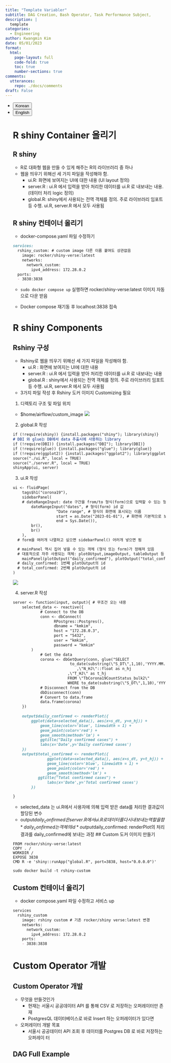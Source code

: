 ```yaml
---
title: "Template Variabler"
subtitle: DAG Creation, Bash Operator, Task Performance Subject, 
description: |
  template
categories:
  - Engineering
author: Kwangmin Kim
date: 05/01/2023
format: 
  html:
    page-layout: full
    code-fold: true
    toc: true
    number-sections: true
comments: 
  utterances: 
    repo: ./docs/comments
draft: False
---
```


<ul class="nav nav-pills" id="language-tab" role="tablist">
  <li class="nav-item" role="presentation">
    <button class="nav-link active" id="Korean-tab" data-bs-toggle="tab" data-bs-target="#Korean" type="button" role="tab" aria-controls="Korean" aria-selected="true">Korean</button>
  </li>
  <li class="nav-item" role="presentation">
    <button class="nav-link" id="English-tab" data-bs-toggle="tab" data-bs-target="#English" type="button" role="tab" aria-controls="knitr" aria-selected="false">English</button>
  </li>

<div class="tab-content" id="language-tabcontent">

<div class="tab-pane fade  show active" id="Korean" role="tabpanel" aria-labelledby="Korean-tab">

# R shiny Container 올리기

## R shiny

* R로 대화형 웹을 만들 수 있게 해주는 R의 라이브러리 중 하나
* 웹을 띄우기 위해선 세 가지 파일을 작성해야 함.
  * ui.R: 화면에 보여지는 UI에 대한 내용 (UI layout 정의)
  * server.R : ui.R 에서 입력을 받아 처리한 데이터를 ui.R 로 내보내는 내용. (데이터 처리 logic 정의)
  * global.R: shiny에서 사용되는 전역 객체를 정의. 주로 라이브러리 임포트 등 수행. ui.R, server.R 에서 모두 사용됨

## R shiny 컨테이너 올리기

* docker-compose.yaml 파일 수정하기

```markdown
services:
  rshiny_custom: # custom image 다른 이름 붙여도 상관없음
    image: rocker/shiny-verse:latest
    networks:
      network_custom:
        ipv4_address: 172.28.0.2
  ports:
  - 3838:3838

```
* `sudo docker compose up` 실행하면 rocker/shiny-verse:latest 이미지 자동으로 다운 받음


* Docker compose 재기동 후 localhost:3838 접속

# R shiny Components

## Rshiny 구성

* Rshiny로 웹을 띄우기 위해선 세 가지 파일을 작성해야 함.
  * ui.R : 화면에 보여지는 UI에 대한 내용
  * server.R : ui.R 에서 입력을 받아 처리한 데이터를 ui.R 로 내보내는 내용
  * global.R : shiny에서 사용되는 전역 객체를 정의. 주로 라이브러리 임포트 등 수행. ui.R, server.R 에서 모두 사용됨
* 3가지 파일 작성 후 Rshiny 도커 이미지 Customizing 필요
1. 디렉토리 구조 및 파일 위치
  * $home/airflow/custom_image
  ![](.././../../../../images/airflow/rshiny_path.PNG)
2. global.R 작성

```markdown
if (!require(shiny)) {install.packages("shiny"); library(shiny)}
# DBI 와 glue는 DB에서 data 추출시에 사용하는 library
if (!require(DBI)) {install.packages("DBI"); library(DBI)} 
if (!require(glue)) {install.packages("glue"); library(glue)}
if (!require(ggplot2)) {install.packages("ggplot2"); library(ggplot2)}
source("./ui.R", local = TRUE)
source("./server.R", local = TRUE)
shinyApp(ui, server)

```

3. ui.R 작성

```markdown
ui <- fluidPage(
	tags$h1("corona19"),
	sidebarPanel(
    # dateRangeInput: date 구간을 from/to 형식(form)으로 입력할 수 있는 형태
		dateRangeInput("dates", # 형식(form) id 값
			       "Date range", # 형식이 화면에 표시되는 이름
			       start = as.Date("2023-01-01"), # 화면에 기본적으로 보여질 날짜
			       end = Sys.Date()),
		br(),
		br()
	),
  # form을 여러개 나열하고 싶으면 sidebarPanel() 어러개 넣으면 됨

  # mainPanel 역시 집어 넣을 수 있는 객체 (형식 또는 form)가 정해져 있음
  # 대표적으로 자주 사용되는 객체: plotOUtput,imageOutput, tableOutput 등
	mainPanel(plotOutput("daily_confirmed"), plotOutput("total_confirmed"))
  # daily_confirmed: 1번째 plotOutput의 id
  # total_confirmed: 2번째 plotOutput의 id
)
```
![](../../../../../images/airflow/rshiny_layout.PNG)

4. server.R  작성

```markdown
server <- function(input, output){ # 무조건 오는 내용
	selected_data <- reactive({
        	# Connect to the DB
        	conn <- dbConnect(
                  RPostgres::Postgres(),
                  dbname = "kmkim",
                  host = "172.28.0.3",
                  port = "5432",
                  user = "kmkim",
                  password = "kmkim"
		)
        	# Get the data
        	corona <- dbGetQuery(conn, glue("SELECT 
						 to_date(substring(\"S_DT\",1,10),'YYYY.MM.DD') as s_dt
					       	,\"N_HJ\"::float as n_hj
						,\"T_HJ\" as t_hj
						FROM \"TbCorona19CountStatus_bulk2\" 
						WHERE to_date(substring(\"S_DT\",1,10),'YYYY.MM.DD') BETWEEN '{format(input$dates[1])}' AND '{format(input$dates[2])}'"))
        	# Disconnect from the DB
        	dbDisconnect(conn)
        	# Convert to data.frame
        	data.frame(corona)
	})
	
	output$daily_confirmed <- renderPlot({
		ggplot(data=selected_data(), aes(x=s_dt, y=n_hj)) + 
			geom_line(color='blue', linewidth = 1) + 
			geom_point(color='red') + 
			geom_smooth(method='lm') +
			ggtitle("Daily confirmed cases") +
			labs(x='Date',y='Daily confirmed cases')
	})
	output$total_confirmed <- renderPlot({
               ggplot(data=selected_data(), aes(x=s_dt, y=t_hj)) +
               geom_line(color='blue', linewidth = 1) +
               geom_point(color='red') +
               geom_smooth(method='lm') +
	       ggtitle("Total confirmed cases") +
               labs(x='Date',y='Total confirmed cases')
        })

}

```

* selected_data 는 ui.R에서 사용자에 의해 입력 받은 data를 처리한 결과값이 할당된 변수
* output$daily_confirmed 은 server.R에서 ui.R로 데이터를 다시 내보내는 역할을 함
  * daily_confirmed 는 객체의 id
  * output$daily_confirmed: renderPlot의 처리 결과를 daily_confirmed에 보내는 과정
## Custom 도커 이미지 만들기

```docker
FROM rocker/shiny-verse:latest
COPY . /
WORKDIR /
EXPOSE 3838
CMD R -e 'shiny::runApp("global.R", port=3838, host="0.0.0.0")'

```

```markdown
sudo docker build -t rshiny-custom
```
## Custom 컨테이너 올리기

* docker compose.yaml 파일 수정하고 서비스 up

```markdown
services
  rshiny_custom
    image: rshiny custom # 기존 rocker/shiny verse:latest 변경
    networks:
      network_custom:
        ipv4_address: 172.28.0.2
    ports:
    - 3838:3838


```

# Custom Operator 개발

## Custom Operator 개발
* 무엇을 만들것인가
  * 현재는 서울시 공공데이터 API 를 통해 CSV 로 저장하는 오퍼레이터만 존재
  * PostgresQL 데이터베이스로 바로 Insert 하는 오퍼레이터가 있다면
* 오퍼레이터 개발 목표
  * 서울시 공공데이터 API 조회 후 데이터를 Postgres DB 로 바로 저장하는 오퍼레이
터

## DAG Full Example


</div>

<div class="tab-pane fade" id="English" role="tabpanel" aria-labelledby="English-tab">


</div>

